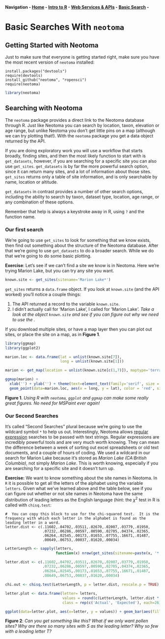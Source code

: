 **Navigation - [Home](https://github.com/SimonGoring/Neotoma-Workshop_Oct2013/blob/master/README.md) - [Intro to R](https://github.com/SimonGoring/Neotoma-Workshop_Oct2013/blob/master/IntroToR/IntroR_1.md) - [Web Services & APIs](https://github.com/SimonGoring/Neotoma-Workshop_Oct2013/blob/master/WebServices/WebServices.md) - [Basic Search](https://github.com/SimonGoring/Neotoma-Workshop_Oct2013/blob/master/BasicSearches/BasicSearches.md) - **

Basic Searches With `neotoma`
========================================================

Getting Started with Neotoma
--------------------------------------------------------
Just to make sure that everyone is getting started right, make sure you have the most recent version of `neotoma` installed:

```
install.packages("devtools")
require(devtools)
install_github("neotoma", "ropensci")
require(neotoma)
```

```r
library(neotoma)
```

Searching with Neotoma
--------------------------------------------------------
The `neotoma` package provides a direct link to the Neotoma database through R.  Just like Neotoma you can search by location, taxon, elevation or age range, but unlike Neotoma you don't get little pins on a map (although we can try plotting that!).  With the `neotoma` package you get a data object returned by the API.

If you are doing exploratory work you will use a workflow that starts broadly, finding sites, and then the most likely function to start with is `get_datasets`, however, if you are searching for a specific site you can also use `get_sites`.  `get_datasets` is by far the more powerful search option, since it can return many sites, and a lot of information about those sites.  `get_sites` returns only a table of site information, and is only searchable by name, location or altitude.

`get_datasets` in contrast provides a number of other search options, including the ability to search by taxon, dataset type, location, age range, or any combination of these options.

Remember that help is always a keystroke away in R, using `?` and the function name.

### Our first search

We're going to use `get_sites` to look for something that we know exists, then find out something about the structure of the Neotoma database.  After that we're going to use `get_datasets` to do a broader search.  While we do that we're going to do some basic plotting.

**Exercise**: Let's see if we can't find a site we know is in Neotoma.  Here we're trying Marion Lake, but you can try any site you want.

```r
known.site <- get_sites(sitename='Marion Lake*')
```

`get_sites` returns a `data.frame` object.  If you look at `known.site` (and the API worked) you'll notice a couple things:

1. The API returned a record to the variable `known.site`.
2. I didn't actually call for 'Marion Lake', I called for 'Marion Lake*'.  Take a look at the object `known.site` and see if you can figure out why we need to use the *.

If you download multiple sites, or have a map layer then you can plot out sites, or place the site on a map, as in **Figure 1**.

```r

library(ggmap)
library(ggplot2)

marion.loc <- data.frame(lat = unlist(known.site[7]),
                         long = unlist(known.site[1]))

marion <- get_map(location = unlist(known.site[c(1,7)]), maptype='terrain', zoom=9)

ggmap(marion) +
  xlab('') + ylab('') + theme(text=element_text(family='serif', size = 12)) +
  geom_point(data=marion.loc, aes(x = long, y = lat), color = 'red', size = 3)

```
**Figure 1**. *Using R with `neotoma`, `ggplot` and `ggmap` can make some really great figures.  No need for MSPaint ever again!*

### Our Second Searches

It's called "Second Searches" plural because we're going to use the wildcard symbol `*` to help us out.  Interestingly, Neotoma allows [regular expression](http://en.wikipedia.org/wiki/Regular_expression) searches to be passed with text strings.  Regular expressions are incredibly powerful tools and are very much worth knowing.  They can mean the difference between a week of sorting out excel spreadsheets or old text documents, and a couple of hours of coding.  We used a wildcard in our search for Marion Lake because it's stored as *Marion Lake (CA:British Columbia)*, not simply *Marion Lake*.  This is worth knowing, especially if you are searching for a specific site and it doesn't turn up.

**Exercise:**
We want to know something about the site names in Neotoma.  In `R` it is possible to get all the letters of the alphabet using the variable `letters`.  Given what we've learned above and the table below, see if you can figure out whether or not site names in Neotoma have the same distribution of leading letters as the English language (hint: the $\chi^{2}$ test in R is called with `chisq.test`:

```
#  You can copy this block to use for the chi-squared test.  It is the frequency with which each letter in the alphabet is found as the leading letter in a word.
letter.dist <- c(.11602,.04702,.03511,.02670,.02007,.03779,.01950,
                 .07232,.06286,.00597,.00590,.02705,.04374,.02365,
                 .06264,.02545,.00173,.01653,.07755,.16671,.01487,
                 .00649,.06753,.00037,.01620,.00034)
```

```r
LetterLength <- sapply(letters, 
                       function(x) nrow(get_sites(sitename=paste(x, '*', sep=''))))

letter.dist <- c(.11602,.04702,.03511,.02670,.02007,.03779,.01950,
                 .07232,.06286,.00597,.00590,.02705,.04374,.02365,
                 .06264,.02545,.00173,.01653,.07755,.16671,.01487,
                 .00649,.06753,.00037,.01620,.00034)

chi.out <- chisq.test(LetterLength, p = letter.dist, rescale.p = TRUE)

letter.plot <- data.frame(letter= letters,
                          values = round(c(LetterLength, letter.dist * sum(LetterLength)),0),
                          class = rep(c('Actual', 'Expected'), each=26))

ggplot(data=letter.plot, aes(x=letter, y = values)) + geom_bar(aes(fill=class), position = 'dodge')

```
**Figure 2**:  *Can you get something like this?  What if we only want pollen sites?  Why are there so many sites with S as the leading letter?  Why so few with a leading letter T?*

